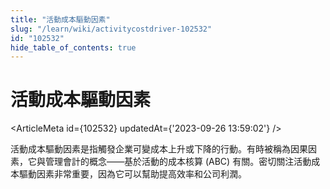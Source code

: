 ```yaml
---
title: "活動成本驅動因素"
slug: "/learn/wiki/activitycostdriver-102532"
id: "102532"
hide_table_of_contents: true
---
```



# 活動成本驅動因素

<ArticleMeta id={102532} updatedAt={'2023-09-26 13:59:02'} />
<div className='border-solid border-b border-t-0 my-4 border-[var(--ifm-color-gray-300)]' />

活動成本驅動因素是指觸發企業可變成本上升或下降的行動。有時被稱為因果因素，它與管理會計的概念——基於活動的成本核算 (ABC) 有關。密切關注活動成本驅動因素非常重要，因為它可以幫助提高效率和公司利潤。
